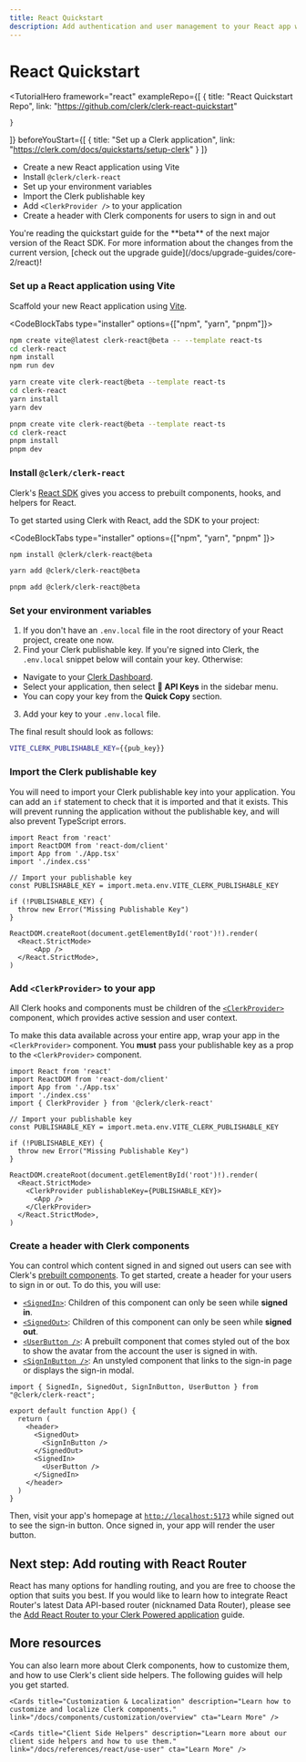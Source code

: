 ```yaml
---
title: React Quickstart
description: Add authentication and user management to your React app with Clerk.
---
```


# React Quickstart

<TutorialHero
  framework="react"
  exampleRepo={[
    {
      title: "React Quickstart Repo",
      link: "https://github.com/clerk/clerk-react-quickstart"

    }
  ]}
  beforeYouStart={[
    {
      title: "Set up a Clerk application",
      link: "https://clerk.com/docs/quickstarts/setup-clerk"
    }
  ]}
>
- Create a new React application using Vite
- Install `@clerk/clerk-react`
- Set up your environment variables
- Import the Clerk publishable key
- Add `<ClerkProvider />` to your application
- Create a header with Clerk components for users to sign in and out
</TutorialHero>

<Callout type='info'>
  You're reading the quickstart guide for the **beta** of the next major version of the React SDK. For more information about the changes from the current version, [check out the upgrade guide](/docs/upgrade-guides/core-2/react)!
</Callout>

<Steps>

### Set up a React application using Vite

Scaffold your new React application using [Vite](https://vitejs.dev/guide/#scaffolding-your-first-vite-project).

<CodeBlockTabs type="installer" options={["npm", "yarn", "pnpm"]}>
  ```bash filename="terminal"
  npm create vite@latest clerk-react@beta -- --template react-ts
  cd clerk-react
  npm install
  npm run dev
  ```

  ```bash filename="terminal"
  yarn create vite clerk-react@beta --template react-ts
  cd clerk-react
  yarn install
  yarn dev
  ```

  ```bash filename="terminal"
  pnpm create vite clerk-react@beta --template react-ts
  cd clerk-react
  pnpm install
  pnpm dev
  ```

</CodeBlockTabs>

### Install `@clerk/clerk-react`

Clerk's [React SDK](/docs/references/react/overview) gives you access to prebuilt components, hooks, and helpers for React.

To get started using Clerk with React, add the SDK to your project:

<CodeBlockTabs type="installer" options={["npm", "yarn",  "pnpm" ]}>
  ```bash filename="terminal"
  npm install @clerk/clerk-react@beta
  ```
  ```bash filename="terminal"
  yarn add @clerk/clerk-react@beta
  ```

  ```bash filename="terminal"
  pnpm add @clerk/clerk-react@beta
  ```

</CodeBlockTabs>

### Set your environment variables

1. If you don't have an `.env.local` file in the root directory of your React project, create one now.
2. Find your Clerk publishable key. If you're signed into Clerk, the `.env.local` snippet below will contain your key. Otherwise:
  - Navigate to your [Clerk Dashboard](https://dashboard.clerk.com/last-active?path=api-keys).
  - Select your application, then select **🔑 API Keys** in the sidebar menu.
  - You can copy your key from the **Quick Copy** section.
3. Add your key to your `.env.local` file.

The final result should look as follows:

<InjectKeys>

```sh filename=".env.local"
VITE_CLERK_PUBLISHABLE_KEY={{pub_key}}
```

</InjectKeys>

### Import the Clerk publishable key

You will need to import your Clerk publishable key into your application. You can add an `if` statement to check that it is imported and that it exists. This will prevent running the application without the publishable key, and will also prevent TypeScript errors.

```tsx filename="src/main.tsx" {6-7, 9-11}
import React from 'react'
import ReactDOM from 'react-dom/client'
import App from './App.tsx'
import './index.css'

// Import your publishable key
const PUBLISHABLE_KEY = import.meta.env.VITE_CLERK_PUBLISHABLE_KEY

if (!PUBLISHABLE_KEY) {
  throw new Error("Missing Publishable Key")
}

ReactDOM.createRoot(document.getElementById('root')!).render(
  <React.StrictMode>
      <App />
  </React.StrictMode>,
)
```

### Add `<ClerkProvider>` to your app

All Clerk hooks and components must be children of the [`<ClerkProvider>`](/docs/components/clerk-provider) component, which provides active session and user context.

To make this data available across your entire app, wrap your app in the `<ClerkProvider>` component. You **must** pass your publishable key as a prop to the `<ClerkProvider>` component.

```tsx filename="src/main.tsx" {5, 16, 18}
import React from 'react'
import ReactDOM from 'react-dom/client'
import App from './App.tsx'
import './index.css'
import { ClerkProvider } from '@clerk/clerk-react'

// Import your publishable key
const PUBLISHABLE_KEY = import.meta.env.VITE_CLERK_PUBLISHABLE_KEY

if (!PUBLISHABLE_KEY) {
  throw new Error("Missing Publishable Key")
}

ReactDOM.createRoot(document.getElementById('root')!).render(
  <React.StrictMode>
    <ClerkProvider publishableKey={PUBLISHABLE_KEY}>
      <App />
    </ClerkProvider>
  </React.StrictMode>,
)
```

### Create a header with Clerk components

You can control which content signed in and signed out users can see with Clerk's [prebuilt components](/docs/components/overview). To get started, create a header for your users to sign in or out. To do this, you will use:

- [`<SignedIn>`](/docs/components/control/signed-in): Children of this component can only be seen while **signed in**.
- [`<SignedOut>`](/docs/components/control/signed-out): Children of this component can only be seen while **signed out**.
- [`<UserButton />`](/docs/components/user/user-button): A prebuilt component that comes styled out of the box to show the avatar from the account the user is signed in with.
- [`<SignInButton />`](/docs/components/unstyled/sign-in-button): An unstyled component that links to the sign-in page or displays the sign-in modal.

```tsx filename="src/App.tsx" {1, 7-12}
import { SignedIn, SignedOut, SignInButton, UserButton } from "@clerk/clerk-react";

export default function App() {
  return (
    <header>
      <SignedOut>
        <SignInButton />
      </SignedOut>
      <SignedIn>
        <UserButton />
      </SignedIn>
    </header>
  )
}
```

Then, visit your app's homepage at [`http://localhost:5173`](http://localhost:5173) while signed out to see the sign-in button. Once signed in, your app will render the user button.

</Steps>

## Next step: Add routing with React Router

React has many options for handling routing, and you are free to choose the option that suits you best. If you would like to learn how to integrate React Router's latest Data API-based router (nicknamed Data Router), please see the [Add React Router to your Clerk Powered application](/docs/references/react/add-react-router) guide.

## More resources

You can also learn more about Clerk components, how to customize them, and how to use Clerk's client side helpers. The following guides will help you get started.

<div className="container mx-auto my-4">
  <div className="grid grid-cols-1 gap-6 md:grid-cols-2">
    <Cards title="Prebuilt Components" description="Learn more about Clerk's suite of components that let you quickly add authentication to your app." link="/docs/components/overview" cta="Learn More" />

    <Cards title="Customization & Localization" description="Learn how to customize and localize Clerk components." link="/docs/components/customization/overview" cta="Learn More" />

    <Cards title="Client Side Helpers" description="Learn more about our client side helpers and how to use them." link="/docs/references/react/use-user" cta="Learn More" />
  </div>
</div>
